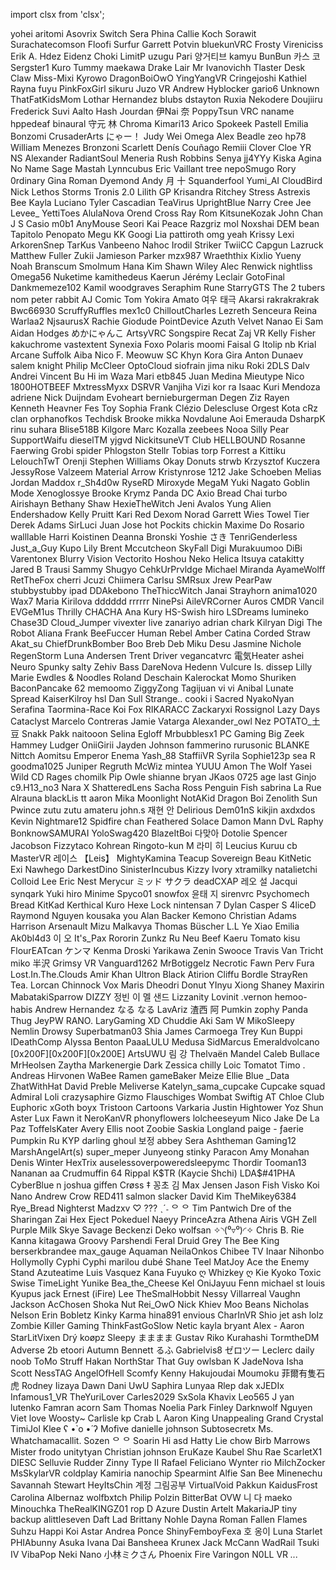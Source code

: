﻿import clsx from 'clsx';


<!-- Reminder that not only HTML chars have to be escaped, MDX chars also need to be (such as a space followed by an underscore). -->
<Patronelt k="0" ias="1" sp="0" >yohei aritomi</Patronelt> <Patronelt k="0" ias="1" sp="0" >Asovrix</Patronelt> <Patronelt k="0" ias="1" sp="0" >Switch</Patronelt> <Patronelt k="0" ias="1" sp="0" >Sera Phina</Patronelt> <Patronelt k="0" ias="1" sp="0" >Callie Koch</Patronelt> 
<Patronelt k="0" ias="1" sp="0" >Sorawit Surachatecomson</Patronelt> <Patronelt k="0" ias="1" sp="0" >Floofi</Patronelt> <Patronelt k="0" ias="1" sp="0" >Surfur</Patronelt> <Patronelt k="0" ias="1" sp="0" >Garrett Potvin</Patronelt> <Patronelt k="0" ias="1" sp="0" >bluekunVRC</Patronelt> 
<Patronelt k="0" ias="1" sp="0" >Frosty</Patronelt> <Patronelt k="0" ias="1" sp="0" >Vireniciss</Patronelt> <Patronelt k="0" ias="1" sp="0" >Erik A&#0046; Hdez</Patronelt> <Patronelt k="0" ias="1" sp="0" >Eidenz</Patronelt> <Patronelt k="0" ias="1" sp="0" >Choki</Patronelt> 
<Patronelt k="0" ias="1" sp="0" >LimitP</Patronelt> <Patronelt k="0" ias="1" sp="0" >uzugu</Patronelt> <Patronelt k="0" ias="1" sp="0" >Pari</Patronelt> <Patronelt k="0" ias="1" sp="0" >양거티브</Patronelt> <Patronelt k="0" ias="1" sp="0" >kamyu</Patronelt> 
<Patronelt k="0" ias="1" sp="0" >BunBun</Patronelt> <Patronelt k="0" ias="1" sp="0" >카스 코</Patronelt> <Patronelt k="0" ias="0" sp="0" >Sergster1</Patronelt> <Patronelt k="0" ias="1" sp="0" >Kuro</Patronelt> <Patronelt k="0" ias="1" sp="0" >Tummy</Patronelt> 
<Patronelt k="0" ias="1" sp="0" >maekawa</Patronelt> <Patronelt k="0" ias="1" sp="0" >Drake Lair</Patronelt> <Patronelt k="0" ias="1" sp="0" >Mr Ivanovichh</Patronelt> <Patronelt k="0" ias="1" sp="0" >Tlaster</Patronelt> <Patronelt k="0" ias="1" sp="0" >Desk Claw</Patronelt> 
<Patronelt k="0" ias="1" sp="0" >Miss&#0045;Mixi</Patronelt> <Patronelt k="0" ias="0" sp="0" >Kyrowo</Patronelt> <Patronelt k="0" ias="1" sp="0" >DragonBoiOwO</Patronelt> <Patronelt k="0" ias="1" sp="0" >YingYangVR</Patronelt> <Patronelt k="0" ias="1" sp="0" >Cringejoshi</Patronelt> 
<Patronelt k="0" ias="1" sp="0" >Kathiel Rayna</Patronelt> <Patronelt k="0" ias="1" sp="0" >fuyu</Patronelt> <Patronelt k="0" ias="1" sp="0" >PinkFoxGirl</Patronelt> <Patronelt k="0" ias="1" sp="0" >sikuru</Patronelt> <Patronelt k="0" ias="1" sp="0" >Juzo VR</Patronelt> 
<Patronelt k="0" ias="0" sp="0" >Andrew</Patronelt> <Patronelt k="0" ias="1" sp="0" >Hyblocker</Patronelt> <Patronelt k="0" ias="0" sp="0" >gario6</Patronelt> <Patronelt k="0" ias="1" sp="0" >Unknown</Patronelt> <Patronelt k="0" ias="1" sp="0" >ThatFatKidsMom</Patronelt> 
<Patronelt k="0" ias="1" sp="0" >Lothar Hernandez</Patronelt> <Patronelt k="0" ias="1" sp="0" >blubs</Patronelt> <Patronelt k="0" ias="1" sp="0" >dstayton</Patronelt> <Patronelt k="0" ias="1" sp="0" >Ruxia</Patronelt> <Patronelt k="0" ias="1" sp="0" >Nekodere</Patronelt> 
<Patronelt k="0" ias="1" sp="0" >Doujiiru</Patronelt> <Patronelt k="0" ias="1" sp="0" >Frederick</Patronelt> <Patronelt k="0" ias="1" sp="0" >Suvi Aalto</Patronelt> <Patronelt k="0" ias="1" sp="0" >Hash Jourdan</Patronelt> <Patronelt k="0" ias="1" sp="0" >伊Nai 奈</Patronelt> 
<Patronelt k="0" ias="1" sp="0" >PoppyTsun</Patronelt> <Patronelt k="0" ias="1" sp="0" >VRC naname</Patronelt> <Patronelt k="0" ias="1" sp="0" >hppedeaf</Patronelt> <Patronelt k="0" ias="1" sp="0" >binaural</Patronelt> <Patronelt k="0" ias="1" sp="0" >守元 林</Patronelt> 
<Patronelt k="0" ias="1" sp="0" >Chroma</Patronelt> <Patronelt k="0" ias="1" sp="0" >Kimari13</Patronelt> <Patronelt k="0" ias="0" sp="0" >Arico</Patronelt> <Patronelt k="0" ias="1" sp="0" >Spokeek</Patronelt> <Patronelt k="0" ias="1" sp="0" >Pastell Emilia</Patronelt> 
<Patronelt k="0" ias="1" sp="0" >Bonzomi</Patronelt> <Patronelt k="0" ias="1" sp="0" >CrusaderArts</Patronelt> <Patronelt k="0" ias="1" sp="0" >にゃー！</Patronelt> <Patronelt k="0" ias="0" sp="0" >Judy Wei</Patronelt> <Patronelt k="0" ias="1" sp="0" >Omega</Patronelt> 
<Patronelt k="0" ias="1" sp="0" >Alex Beadle</Patronelt> <Patronelt k="0" ias="1" sp="0" >zeo</Patronelt> <Patronelt k="0" ias="1" sp="0" >hp78</Patronelt> <Patronelt k="0" ias="0" sp="0" >William Menezes Bronzoni</Patronelt> <Patronelt k="0" ias="1" sp="0" >Scarlett</Patronelt> 
<Patronelt k="0" ias="1" sp="0" >Denís Couñago</Patronelt> <Patronelt k="0" ias="1" sp="0" >Remiii</Patronelt> <Patronelt k="0" ias="1" sp="0" >Clover Cloe</Patronelt> <Patronelt k="0" ias="1" sp="0" >YR NS</Patronelt> <Patronelt k="0" ias="1" sp="0" >Alexander</Patronelt> 
<Patronelt k="0" ias="1" sp="0" >RadiantSoul</Patronelt> <Patronelt k="0" ias="1" sp="0" >Meneria</Patronelt> <Patronelt k="0" ias="1" sp="0" >Rush Robbins</Patronelt> <Patronelt k="0" ias="1" sp="0" >Senya</Patronelt> <Patronelt k="0" ias="1" sp="0" >jj4YYy</Patronelt> 
<Patronelt k="0" ias="1" sp="0" >Kiska Agina</Patronelt> <Patronelt k="0" ias="1" sp="0" >No Name</Patronelt> <Patronelt k="0" ias="1" sp="0" >Sage Mastah</Patronelt> <Patronelt k="0" ias="1" sp="0" >Lynncubus</Patronelt> <Patronelt k="0" ias="1" sp="0" >Eric Vaillant</Patronelt> 
<Patronelt k="0" ias="0" sp="0" >tree</Patronelt> <Patronelt k="0" ias="1" sp="0" >nepoSmugo</Patronelt> <Patronelt k="0" ias="1" sp="0" >Rory</Patronelt> <Patronelt k="0" ias="1" sp="0" >0rdinary</Patronelt> <Patronelt k="0" ias="1" sp="0" >Gina Roman</Patronelt> 
<Patronelt k="0" ias="0" sp="0" >Dyemond</Patronelt> <Patronelt k="0" ias="1" sp="0" >Andy</Patronelt> <Patronelt k="0" ias="0" sp="0" >月 十</Patronelt> <Patronelt k="0" ias="1" sp="0" >Squanderfool</Patronelt> <Patronelt k="0" ias="1" sp="0" >Yumi&#0095;AI</Patronelt> 
<Patronelt k="0" ias="1" sp="0" >CloudBird</Patronelt> <Patronelt k="0" ias="1" sp="0" >Nick</Patronelt> <Patronelt k="0" ias="0" sp="0" >Lethos Storms</Patronelt> <Patronelt k="0" ias="0" sp="0" >Tronis 2&#0046;0</Patronelt> <Patronelt k="0" ias="0" sp="0" >Lilith GP</Patronelt> 
<Patronelt k="0" ias="1" sp="0" >Krisandra Ritchey</Patronelt> <Patronelt k="0" ias="0" sp="0" >Stress</Patronelt> <Patronelt k="0" ias="0" sp="0" >Astrexis</Patronelt> <Patronelt k="0" ias="1" sp="0" >Bee</Patronelt> <Patronelt k="0" ias="1" sp="0" >Kayla</Patronelt> 
<Patronelt k="0" ias="1" sp="0" >Luciano Tyler</Patronelt> <Patronelt k="0" ias="1" sp="0" >Cascadian</Patronelt> <Patronelt k="0" ias="0" sp="0" >TeaVirus</Patronelt> <Patronelt k="0" ias="0" sp="0" >UprightBlue</Patronelt> <Patronelt k="0" ias="1" sp="0" >Narry</Patronelt> 
<Patronelt k="0" ias="0" sp="0" >Cree Jee</Patronelt> <Patronelt k="0" ias="1" sp="0" >Levee&#0095;</Patronelt> <Patronelt k="0" ias="1" sp="0" >YettiToes</Patronelt> <Patronelt k="0" ias="1" sp="0" >AlulaNova</Patronelt> <Patronelt k="0" ias="1" sp="0" >Orend Cross</Patronelt> 
<Patronelt k="0" ias="1" sp="0" >Ray Rom</Patronelt> <Patronelt k="0" ias="1" sp="0" >KitsuneKozak</Patronelt> <Patronelt k="0" ias="1" sp="0" >John Chan</Patronelt> <Patronelt k="0" ias="1" sp="0" >J S</Patronelt> <Patronelt k="0" ias="1" sp="0" >Casio</Patronelt> 
<Patronelt k="0" ias="0" sp="0" >m0b1</Patronelt> <Patronelt k="0" ias="1" sp="0" >AnyMouse</Patronelt> <Patronelt k="0" ias="0" sp="0" >Seori</Patronelt> <Patronelt k="0" ias="1" sp="0" >Kai Peace</Patronelt> <Patronelt k="0" ias="1" sp="0" >Razgriz</Patronelt> 
<Patronelt k="0" ias="1" sp="0" >mol</Patronelt> <Patronelt k="0" ias="1" sp="0" >Noxshai</Patronelt> <Patronelt k="0" ias="1" sp="0" >DEM bean</Patronelt> <Patronelt k="0" ias="1" sp="0" >Tapitolo Penopato</Patronelt> <Patronelt k="0" ias="1" sp="0" >Megu</Patronelt> 
<Patronelt k="0" ias="1" sp="0" >KK</Patronelt> <Patronelt k="0" ias="1" sp="0" >Googi</Patronelt> <Patronelt k="0" ias="1" sp="0" >Lia</Patronelt> <Patronelt k="0" ias="1" sp="0" >pattiroth</Patronelt> <Patronelt k="0" ias="1" sp="0" >omg yeah</Patronelt> 
<Patronelt k="0" ias="1" sp="0" >Krissy</Patronelt> <Patronelt k="0" ias="0" sp="0" >Lexi</Patronelt> <Patronelt k="0" ias="1" sp="0" >ArkorenSnep</Patronelt> <Patronelt k="0" ias="1" sp="0" >TarKus</Patronelt> <Patronelt k="0" ias="1" sp="0" >Vanbeeno</Patronelt> 
<Patronelt k="0" ias="1" sp="0" >Nahoc</Patronelt> <Patronelt k="0" ias="1" sp="0" >Irodil Striker</Patronelt> <Patronelt k="0" ias="1" sp="0" >TwiiCC</Patronelt> <Patronelt k="0" ias="1" sp="0" >Capgun</Patronelt> <Patronelt k="0" ias="1" sp="0" >Lazruck</Patronelt> 
<Patronelt k="0" ias="1" sp="0" >Matthew Fuller</Patronelt> <Patronelt k="0" ias="1" sp="0" >Zukii</Patronelt> <Patronelt k="0" ias="1" sp="0" >Jamieson Parker</Patronelt> <Patronelt k="0" ias="1" sp="0" >mzx987</Patronelt> <Patronelt k="0" ias="1" sp="0" >Wraeththix</Patronelt> 
<Patronelt k="0" ias="1" sp="0" >Kixlio Yueny</Patronelt> <Patronelt k="0" ias="0" sp="0" >Noah Branscum</Patronelt> <Patronelt k="0" ias="1" sp="0" >Smolmum</Patronelt> <Patronelt k="0" ias="1" sp="0" >Hana Kim</Patronelt> <Patronelt k="0" ias="1" sp="0" >Shawn Wiley</Patronelt> 
<Patronelt k="0" ias="1" sp="0" >Alec Renwick</Patronelt> <Patronelt k="0" ias="1" sp="0" >nightliss</Patronelt> <Patronelt k="0" ias="1" sp="0" >Omega56</Patronelt> <Patronelt k="0" ias="0" sp="0" >Nuketime</Patronelt> <Patronelt k="0" ias="1" sp="0" >kamithedeus</Patronelt> 
<Patronelt k="0" ias="1" sp="0" >Kaerun</Patronelt> <Patronelt k="0" ias="1" sp="0" >Jérémy Leclair</Patronelt> <Patronelt k="0" ias="1" sp="0" >GotoFinal</Patronelt> <Patronelt k="0" ias="1" sp="0" >Dankmemeze102 Kamil</Patronelt> <Patronelt k="0" ias="0" sp="0" >woodgraves</Patronelt> 
<Patronelt k="0" ias="1" sp="0" >Seraphim Rune</Patronelt> <Patronelt k="0" ias="1" sp="0" >StarryGTS</Patronelt> <Patronelt k="0" ias="1" sp="0" >The 2 tubers</Patronelt> <Patronelt k="0" ias="0" sp="0" >nom</Patronelt> <Patronelt k="0" ias="1" sp="0" >peter rabbit</Patronelt> 
<Patronelt k="0" ias="1" sp="0" >AJ</Patronelt> <Patronelt k="0" ias="1" sp="0" >Comic Tom</Patronelt> <Patronelt k="0" ias="0" sp="0" >Yokira Amato</Patronelt> <Patronelt k="0" ias="1" sp="0" >여우 태극</Patronelt> <Patronelt k="0" ias="1" sp="0" >Akarsi</Patronelt> 
<Patronelt k="0" ias="1" sp="0" >rakrakrakrak</Patronelt> <Patronelt k="0" ias="1" sp="0" >Bwc66930</Patronelt> <Patronelt k="0" ias="1" sp="0" >ScruffyRuffles</Patronelt> <Patronelt k="0" ias="1" sp="0" >mex1c0</Patronelt> <Patronelt k="0" ias="0" sp="0" >ChilloutCharles</Patronelt> 
<Patronelt k="0" ias="0" sp="0" >Lezreth Senceura</Patronelt> <Patronelt k="0" ias="0" sp="0" >Reina</Patronelt> <Patronelt k="0" ias="1" sp="0" >Warlaa2</Patronelt> <Patronelt k="0" ias="0" sp="0" >NjsaurusX</Patronelt> <Patronelt k="0" ias="1" sp="0" >Rachie</Patronelt> 
<Patronelt k="0" ias="0" sp="0" >Giodude</Patronelt> <Patronelt k="0" ias="1" sp="0" >PointDevice</Patronelt> <Patronelt k="0" ias="1" sp="0" >Azuth</Patronelt> <Patronelt k="0" ias="1" sp="0" >Velvet</Patronelt> <Patronelt k="0" ias="0" sp="0" >Nanao Ei</Patronelt> 
<Patronelt k="0" ias="1" sp="0" >Sam</Patronelt> <Patronelt k="0" ias="0" sp="0" >Aidan Hodges</Patronelt> <Patronelt k="0" ias="0" sp="0" >めかにゃんこ</Patronelt> <Patronelt k="0" ias="1" sp="0" >ArtsyVRC</Patronelt> <Patronelt k="0" ias="1" sp="0" >Songspire</Patronelt> 
<Patronelt k="0" ias="0" sp="0" >Recat</Patronelt> <Patronelt k="0" ias="1" sp="0" >Zaj VR</Patronelt> <Patronelt k="0" ias="1" sp="0" >Kelly Fisher</Patronelt> <Patronelt k="0" ias="1" sp="0" >kakuchrome</Patronelt> <Patronelt k="0" ias="1" sp="0" >vastextent</Patronelt> 
<Patronelt k="0" ias="1" sp="0" >Synexia Foxo</Patronelt> <Patronelt k="0" ias="1" sp="0" >Polaris</Patronelt> <Patronelt k="0" ias="1" sp="0" >moomi</Patronelt> <Patronelt k="0" ias="1" sp="0" >Faisal G</Patronelt> <Patronelt k="0" ias="1" sp="0" >Itolip</Patronelt> 
<Patronelt k="0" ias="1" sp="0" >nb</Patronelt> <Patronelt k="0" ias="1" sp="0" >Krial</Patronelt> <Patronelt k="0" ias="0" sp="0" >Arcane</Patronelt> <Patronelt k="0" ias="1" sp="0" >Suffolk</Patronelt> <Patronelt k="0" ias="1" sp="0" >Aiba</Patronelt> 
<Patronelt k="0" ias="0" sp="0" >Nico F&#0046;</Patronelt> <Patronelt k="0" ias="1" sp="0" >Meowuw SC</Patronelt> <Patronelt k="0" ias="1" sp="0" >Khyn</Patronelt> <Patronelt k="0" ias="1" sp="0" >Kora Gira</Patronelt> <Patronelt k="0" ias="1" sp="0" >Anton Dunaev</Patronelt> 
<Patronelt k="0" ias="1" sp="0" >salem knight</Patronelt> <Patronelt k="0" ias="1" sp="0" >Philip McCleer</Patronelt> <Patronelt k="0" ias="1" sp="0" >OptoCloud</Patronelt> <Patronelt k="0" ias="0" sp="0" >siofrain</Patronelt> <Patronelt k="0" ias="1" sp="0" >jima niku</Patronelt> 
<Patronelt k="0" ias="1" sp="0" >Roki</Patronelt> <Patronelt k="0" ias="1" sp="0" >2DLS</Patronelt> <Patronelt k="0" ias="0" sp="0" >Dalv Andrei</Patronelt> <Patronelt k="0" ias="1" sp="0" >Vincent Bu</Patronelt> <Patronelt k="0" ias="1" sp="0" >Hi im Waza</Patronelt> 
<Patronelt k="0" ias="1" sp="0" >Mari</Patronelt> <Patronelt k="0" ias="1" sp="0" >etb845</Patronelt> <Patronelt k="0" ias="1" sp="0" >Juan Medina</Patronelt> <Patronelt k="0" ias="0" sp="0" >Mieutype Nico</Patronelt> <Patronelt k="0" ias="0" sp="0" >1800HOTBEEF</Patronelt> 
<Patronelt k="0" ias="0" sp="0" >MxtressMyxx</Patronelt> <Patronelt k="0" ias="1" sp="0" >DSRVR</Patronelt> <Patronelt k="0" ias="1" sp="0" >Vanjiha</Patronelt> <Patronelt k="0" ias="1" sp="0" >Vizi</Patronelt> <Patronelt k="0" ias="1" sp="0" >kor ra</Patronelt> 
<Patronelt k="0" ias="0" sp="0" >Isaac Kuri Mendoza</Patronelt> <Patronelt k="0" ias="1" sp="0" >adriene</Patronelt> <Patronelt k="0" ias="0" sp="0" >Nick Duijndam</Patronelt> <Patronelt k="0" ias="1" sp="0" >Evoheart</Patronelt> <Patronelt k="0" ias="1" sp="0" >bernieburgerman</Patronelt> 
<Patronelt k="0" ias="1" sp="0" >Degen</Patronelt> <Patronelt k="0" ias="0" sp="0" >Ziz</Patronelt> <Patronelt k="0" ias="0" sp="0" >Rayen</Patronelt> <Patronelt k="0" ias="1" sp="0" >Kenneth Heavner</Patronelt> <Patronelt k="0" ias="1" sp="0" >Fes Toy</Patronelt> 
<Patronelt k="0" ias="0" sp="0" >Sophia</Patronelt> <Patronelt k="0" ias="0" sp="0" >Frank</Patronelt> <Patronelt k="0" ias="0" sp="0" >Clézio Delescluse</Patronelt> <Patronelt k="0" ias="1" sp="0" >Orgest</Patronelt> <Patronelt k="0" ias="1" sp="0" >Kota</Patronelt> 
<Patronelt k="0" ias="0" sp="0" >cRz clan</Patronelt> <Patronelt k="0" ias="0" sp="0" >orphanofkos</Patronelt> <Patronelt k="0" ias="1" sp="0" >Techdisk</Patronelt> <Patronelt k="0" ias="0" sp="0" >Brooke</Patronelt> <Patronelt k="0" ias="0" sp="0" >mikka</Patronelt> 
<Patronelt k="0" ias="1" sp="0" >Novdalune</Patronelt> <Patronelt k="0" ias="1" sp="0" >Aoi Emerauda</Patronelt> <Patronelt k="0" ias="1" sp="0" >DsharpK</Patronelt> <Patronelt k="0" ias="1" sp="0" >rinu suhara</Patronelt> <Patronelt k="0" ias="1" sp="0" >Blise518B</Patronelt> 
<Patronelt k="0" ias="0" sp="0" >Kilgore</Patronelt> <Patronelt k="0" ias="0" sp="0" >Marc Kozalla</Patronelt> <Patronelt k="0" ias="1" sp="0" >zeebees</Patronelt> <Patronelt k="0" ias="1" sp="0" >Nooa</Patronelt> <Patronelt k="0" ias="0" sp="0" >Silly Pear</Patronelt> 
<Patronelt k="0" ias="1" sp="0" >SupportWaifu</Patronelt> <Patronelt k="0" ias="1" sp="0" >dieselTM</Patronelt> <Patronelt k="0" ias="1" sp="0" >yjgvd</Patronelt> <Patronelt k="0" ias="0" sp="0" >NickitsuneVT</Patronelt> <Patronelt k="0" ias="1" sp="0" >Club HELLBOUND</Patronelt> 
<Patronelt k="0" ias="0" sp="0" >Rosanne Faerwing</Patronelt> <Patronelt k="0" ias="0" sp="0" >Grobi</Patronelt> <Patronelt k="0" ias="0" sp="0" >spider</Patronelt> <Patronelt k="0" ias="0" sp="0" >Phlogston</Patronelt> <Patronelt k="0" ias="0" sp="0" >Stellr</Patronelt> 
<Patronelt k="0" ias="1" sp="0" >Tobias torp</Patronelt> <Patronelt k="0" ias="1" sp="0" >Forrest</Patronelt> <Patronelt k="0" ias="1" sp="0" >a</Patronelt> <Patronelt k="0" ias="1" sp="0" >Kittiku</Patronelt> <Patronelt k="0" ias="1" sp="0" >LelouchTwT</Patronelt> 
<Patronelt k="0" ias="1" sp="0" >Orenji</Patronelt> <Patronelt k="0" ias="1" sp="0" >Stephen Williams</Patronelt> <Patronelt k="0" ias="0" sp="0" >Okay Donuts</Patronelt> <Patronelt k="0" ias="0" sp="0" >strwb</Patronelt> <Patronelt k="0" ias="0" sp="0" >Krzysztof Kuczera</Patronelt> 
<Patronelt k="0" ias="0" sp="0" >JessyRose</Patronelt> <Patronelt k="0" ias="0" sp="0" >Valzeem</Patronelt> <Patronelt k="0" ias="0" sp="0" >Material Arrow</Patronelt> <Patronelt k="0" ias="0" sp="0" >Kristynrose 1212</Patronelt> <Patronelt k="0" ias="0" sp="0" >Jake Schoeben</Patronelt> 
<Patronelt k="0" ias="0" sp="0" >Melias</Patronelt> <Patronelt k="0" ias="0" sp="0" >Jordan Maddox</Patronelt> <Patronelt k="0" ias="0" sp="0" >r&#0095;Sh4d0w</Patronelt> <Patronelt k="0" ias="0" sp="0" >RyseRD</Patronelt> <Patronelt k="0" ias="0" sp="0" >Miroxyde</Patronelt> 
<Patronelt k="0" ias="1" sp="0" >MegaM</Patronelt> <Patronelt k="0" ias="1" sp="0" >Yuki Nagato</Patronelt> <Patronelt k="0" ias="0" sp="0" >Goblin Mode</Patronelt> <Patronelt k="0" ias="0" sp="0" >Xenoglossye</Patronelt> <Patronelt k="0" ias="1" sp="0" >Brooke</Patronelt> 
<Patronelt k="0" ias="1" sp="0" >Krymz Panda</Patronelt> <Patronelt k="0" ias="0" sp="0" >DC</Patronelt> <Patronelt k="0" ias="0" sp="0" >Axio</Patronelt> <Patronelt k="0" ias="1" sp="0" >Bread Chai</Patronelt> <Patronelt k="0" ias="1" sp="0" >turbo</Patronelt> 
<Patronelt k="0" ias="1" sp="0" >Airishayn</Patronelt> <Patronelt k="0" ias="1" sp="0" >Bethany Shaw</Patronelt> <Patronelt k="0" ias="0" sp="0" >HexieTheWitch</Patronelt> <Patronelt k="0" ias="0" sp="0" >Jeni Avalos</Patronelt> <Patronelt k="0" ias="1" sp="0" >Yung Alien</Patronelt> 
<Patronelt k="0" ias="1" sp="0" >Endershadow</Patronelt> <Patronelt k="0" ias="1" sp="0" >Kelly Pruitt</Patronelt> <Patronelt k="0" ias="1" sp="0" >Kari Red</Patronelt> <Patronelt k="0" ias="0" sp="0" >Dexom</Patronelt> <Patronelt k="0" ias="0" sp="0" >Norad</Patronelt> 
<Patronelt k="0" ias="1" sp="0" >Garrett Wies</Patronelt> <Patronelt k="0" ias="0" sp="0" >Towel Tier</Patronelt> <Patronelt k="0" ias="1" sp="0" >Derek Adams</Patronelt> <Patronelt k="0" ias="0" sp="0" >SirLuci</Patronelt> <Patronelt k="0" ias="0" sp="0" >Juan Jose</Patronelt> 
<Patronelt k="0" ias="1" sp="0" >hot Pockits chickin</Patronelt> <Patronelt k="0" ias="0" sp="0" >Maxime Do Rosario</Patronelt> <Patronelt k="0" ias="0" sp="0" >walllable</Patronelt> <Patronelt k="0" ias="1" sp="0" >Harri Koistinen</Patronelt> <Patronelt k="0" ias="0" sp="0" >Deanna Bronski</Patronelt> 
<Patronelt k="0" ias="1" sp="0" >Yoshie</Patronelt> <Patronelt k="0" ias="1" sp="0" >さき</Patronelt> <Patronelt k="0" ias="1" sp="0" >TenriGenderless</Patronelt> <Patronelt k="0" ias="1" sp="0" >Just&#0095;a&#0095;Guy</Patronelt> <Patronelt k="0" ias="1" sp="0" >Kupo</Patronelt> 
<Patronelt k="0" ias="1" sp="0" >Lily</Patronelt> <Patronelt k="0" ias="0" sp="0" >Brent Mccutcheon</Patronelt> <Patronelt k="0" ias="1" sp="0" >SkyFall</Patronelt> <Patronelt k="0" ias="1" sp="0" >Digi</Patronelt> <Patronelt k="0" ias="1" sp="0" >Murakuumoo</Patronelt> 
<Patronelt k="0" ias="0" sp="0" >DiBi</Patronelt> <Patronelt k="0" ias="0" sp="0" >Varentonex</Patronelt> <Patronelt k="0" ias="0" sp="0" >Blurry Vision</Patronelt> <Patronelt k="0" ias="1" sp="0" >Vectorito</Patronelt> <Patronelt k="0" ias="0" sp="0" >Hoshou Neko</Patronelt> 
<Patronelt k="0" ias="1" sp="0" >Helica Itsuya</Patronelt> <Patronelt k="0" ias="1" sp="0" >catakitty</Patronelt> <Patronelt k="0" ias="1" sp="0" >Jared B Trausi</Patronelt> <Patronelt k="0" ias="1" sp="0" >Sammy</Patronelt> <Patronelt k="0" ias="0" sp="0" >Shugyo</Patronelt> 
<Patronelt k="0" ias="1" sp="0" >CehkUrPrvldge</Patronelt> <Patronelt k="0" ias="1" sp="0" >Michael Miranda</Patronelt> <Patronelt k="0" ias="1" sp="0" >AyameWolff</Patronelt> <Patronelt k="0" ias="1" sp="0" >RetTheFox</Patronelt> <Patronelt k="0" ias="0" sp="0" >cherri</Patronelt> 
<Patronelt k="0" ias="1" sp="0" >Jcuzi</Patronelt> <Patronelt k="0" ias="1" sp="0" >Chiimera</Patronelt> <Patronelt k="0" ias="0" sp="0" >Carlsu</Patronelt> <Patronelt k="0" ias="0" sp="0" >SMRsux Jrew</Patronelt> <Patronelt k="0" ias="1" sp="0" >PearPaw</Patronelt> 
<Patronelt k="0" ias="1" sp="0" >stubbystubby</Patronelt> <Patronelt k="0" ias="1" sp="0" >ipad</Patronelt> <Patronelt k="0" ias="1" sp="0" >DDAkebono</Patronelt> <Patronelt k="0" ias="1" sp="0" >TheThiccWitch</Patronelt> <Patronelt k="0" ias="0" sp="0" >Janai Strayhorn</Patronelt> 
<Patronelt k="0" ias="0" sp="0" >anima1020</Patronelt> <Patronelt k="0" ias="1" sp="0" >Wax7</Patronelt> <Patronelt k="0" ias="0" sp="0" >Maria Kirilova</Patronelt> <Patronelt k="0" ias="1" sp="0" >dddddd rrrrrr</Patronelt> <Patronelt k="0" ias="1" sp="0" >NinePsi</Patronelt> 
<Patronelt k="0" ias="1" sp="0" >AileVRCorner</Patronelt> <Patronelt k="0" ias="0" sp="0" >Auros</Patronelt> <Patronelt k="0" ias="1" sp="0" >CMDR Vancil</Patronelt> <Patronelt k="0" ias="0" sp="0" >EVGeM1us</Patronelt> <Patronelt k="0" ias="0" sp="0" >Thrilly</Patronelt> 
<Patronelt k="0" ias="0" sp="0" >CHACHA</Patronelt> <Patronelt k="0" ias="1" sp="0" >Ana Kury</Patronelt> <Patronelt k="0" ias="0" sp="0" >HS&#0045;Swish</Patronelt> <Patronelt k="0" ias="0" sp="0" >hiro</Patronelt> <Patronelt k="0" ias="1" sp="0" >LSDreams</Patronelt> 
<Patronelt k="0" ias="1" sp="0" >lumineko</Patronelt> <Patronelt k="0" ias="1" sp="0" >Chase3D</Patronelt> <Patronelt k="0" ias="0" sp="0" >Cloud&#0095;Jumper</Patronelt> <Patronelt k="0" ias="0" sp="0" >vivexter live</Patronelt> <Patronelt k="0" ias="1" sp="0" >zanariyo</Patronelt> 
<Patronelt k="0" ias="1" sp="0" >adrian chark</Patronelt> <Patronelt k="0" ias="1" sp="0" >Kilryan</Patronelt> <Patronelt k="0" ias="0" sp="0" >Digi The Robot</Patronelt> <Patronelt k="0" ias="1" sp="0" >Aliana</Patronelt> <Patronelt k="0" ias="1" sp="0" >Frank</Patronelt> 
<Patronelt k="0" ias="1" sp="0" >BeeFuccer</Patronelt> <Patronelt k="0" ias="1" sp="0" >Human Rebel</Patronelt> <Patronelt k="0" ias="1" sp="0" >Amber</Patronelt> <Patronelt k="0" ias="1" sp="0" >Catina</Patronelt> <Patronelt k="0" ias="1" sp="0" >Corded Straw</Patronelt> 
<Patronelt k="0" ias="0" sp="0" >Akat&#0095;su</Patronelt> <Patronelt k="0" ias="1" sp="0" >ChiefDrunkBomber</Patronelt> <Patronelt k="0" ias="0" sp="0" >Boo</Patronelt> <Patronelt k="0" ias="0" sp="0" >Breb Deb</Patronelt> <Patronelt k="0" ias="1" sp="0" >Miku Desu</Patronelt> 
<Patronelt k="0" ias="1" sp="0" >Jasmine Nichole</Patronelt> <Patronelt k="0" ias="1" sp="0" >RegenStorm</Patronelt> <Patronelt k="0" ias="0" sp="0" >Luna Andersen</Patronelt> <Patronelt k="0" ias="1" sp="0" >Trent Driver</Patronelt> <Patronelt k="0" ias="1" sp="0" >vegancatvrc</Patronelt> 
<Patronelt k="0" ias="0" sp="0" >電気Heater</Patronelt> <Patronelt k="0" ias="0" sp="0" >ashei</Patronelt> <Patronelt k="0" ias="1" sp="0" >Neuro</Patronelt> <Patronelt k="0" ias="1" sp="0" >Spunky</Patronelt> <Patronelt k="0" ias="0" sp="0" >salty</Patronelt> 
<Patronelt k="0" ias="1" sp="0" >Zehiv</Patronelt> <Patronelt k="0" ias="1" sp="0" >Bass</Patronelt> <Patronelt k="0" ias="1" sp="0" >DareNova</Patronelt> <Patronelt k="0" ias="1" sp="0" >Hedenn</Patronelt> <Patronelt k="0" ias="0" sp="0" >Vulcure</Patronelt> 
<Patronelt k="0" ias="0" sp="0" >Is&#0046;</Patronelt> <Patronelt k="0" ias="1" sp="0" >dissep</Patronelt> <Patronelt k="0" ias="1" sp="0" >Lilly Marie</Patronelt> <Patronelt k="0" ias="1" sp="0" >Ewdles &#0038; Noodles</Patronelt> <Patronelt k="0" ias="1" sp="0" >Roland Deschain</Patronelt> 
<Patronelt k="0" ias="1" sp="0" >Kalerockat</Patronelt> <Patronelt k="0" ias="1" sp="0" >Momo Shuriken</Patronelt> <Patronelt k="0" ias="1" sp="0" >BaconPancake 62</Patronelt> <Patronelt k="0" ias="0" sp="0" >memoomo</Patronelt> <Patronelt k="0" ias="1" sp="0" >ZiggyZong</Patronelt> 
<Patronelt k="0" ias="1" sp="0" >Tagijuan</Patronelt> <Patronelt k="0" ias="0" sp="0" >vi vi</Patronelt> <Patronelt k="0" ias="0" sp="0" >Anibal</Patronelt> <Patronelt k="0" ias="1" sp="0" >Lunate Spread</Patronelt> <Patronelt k="0" ias="1" sp="0" >KaiserKilroy</Patronelt> 
<Patronelt k="0" ias="0" sp="0" >hsl</Patronelt> <Patronelt k="0" ias="1" sp="0" >Dan Sull</Patronelt> <Patronelt k="0" ias="0" sp="0" >Strange&#0046;&#0046;</Patronelt> <Patronelt k="0" ias="0" sp="0" >cooki i</Patronelt> <Patronelt k="0" ias="0" sp="0" >Sacred</Patronelt> 
<Patronelt k="0" ias="0" sp="0" >NyakoNyan</Patronelt> <Patronelt k="0" ias="1" sp="0" >Serafina Taormina&#0045;Race</Patronelt> <Patronelt k="0" ias="0" sp="0" >Koi Fox</Patronelt> <Patronelt k="0" ias="0" sp="0" >RIKARACC</Patronelt> <Patronelt k="0" ias="0" sp="0" >Zackaryxi Rossignol</Patronelt> 
<Patronelt k="0" ias="1" sp="0" >Lazy Days</Patronelt> <Patronelt k="0" ias="1" sp="0" >Cataclyst</Patronelt> <Patronelt k="0" ias="1" sp="0" >Marcelo Contreras</Patronelt> <Patronelt k="0" ias="0" sp="0" >Jamie Vatarga</Patronelt> <Patronelt k="0" ias="1" sp="0" >Alexander&#0095;owl</Patronelt> 
<Patronelt k="0" ias="1" sp="0" >Nez</Patronelt> <Patronelt k="0" ias="0" sp="0" >POTATO&#0095;土豆</Patronelt> <Patronelt k="0" ias="0" sp="0" >Snakk Pakk</Patronelt> <Patronelt k="0" ias="1" sp="0" >naitooon</Patronelt> <Patronelt k="0" ias="1" sp="0" >Selina Egloff</Patronelt> 
<Patronelt k="0" ias="1" sp="0" >Mrbubblesx1 PC Gaming</Patronelt> <Patronelt k="0" ias="0" sp="0" >Big Zeek</Patronelt> <Patronelt k="0" ias="0" sp="0" >Hammey</Patronelt> <Patronelt k="0" ias="1" sp="0" >Ludger</Patronelt> <Patronelt k="0" ias="1" sp="0" >OniiGirii</Patronelt> 
<Patronelt k="0" ias="0" sp="0" >Jayden Johnson</Patronelt> <Patronelt k="0" ias="1" sp="0" >fammerino</Patronelt> <Patronelt k="0" ias="1" sp="0" >rurusonic</Patronelt> <Patronelt k="0" ias="0" sp="0" >BLANKE</Patronelt> <Patronelt k="0" ias="1" sp="0" >Nittch</Patronelt> 
<Patronelt k="0" ias="1" sp="0" >Aomitsu</Patronelt> <Patronelt k="0" ias="0" sp="0" >Emperor Enema</Patronelt> <Patronelt k="0" ias="1" sp="0" >Yash&#0095;88</Patronelt> <Patronelt k="0" ias="0" sp="0" >StaffiiVR</Patronelt> <Patronelt k="0" ias="1" sp="0" >Syrila</Patronelt> 
<Patronelt k="0" ias="1" sp="0" >Sophie123p</Patronelt> <Patronelt k="0" ias="0" sp="0" >sea R</Patronelt> <Patronelt k="0" ias="0" sp="0" >goodma1025</Patronelt> <Patronelt k="0" ias="1" sp="0" >Juniper Regruth</Patronelt> <Patronelt k="0" ias="1" sp="0" >McWiz</Patronelt> 
<Patronelt k="0" ias="0" sp="0" >mintea</Patronelt> <Patronelt k="0" ias="0" sp="0" >YUUU</Patronelt> <Patronelt k="0" ias="1" sp="0" >Amon The Wolf</Patronelt> <Patronelt k="0" ias="1" sp="0" >Yasei Wild</Patronelt> <Patronelt k="0" ias="1" sp="0" >CD Rages</Patronelt> 
<Patronelt k="0" ias="1" sp="0" >chomilk</Patronelt> <Patronelt k="0" ias="0" sp="0" >Pip Owle</Patronelt> <Patronelt k="0" ias="0" sp="0" >shianne bryan</Patronelt> <Patronelt k="0" ias="1" sp="0" >JKaos 0725</Patronelt> <Patronelt k="0" ias="0" sp="0" >age last</Patronelt> 
<Patronelt k="0" ias="1" sp="0" >Ginjo</Patronelt> <Patronelt k="0" ias="1" sp="0" >c9&#0046;H13&#0095;no3</Patronelt> <Patronelt k="0" ias="1" sp="0" >Nara X</Patronelt> <Patronelt k="0" ias="0" sp="0" >ShatteredLens</Patronelt> <Patronelt k="0" ias="1" sp="0" >Sacha Ross</Patronelt> 
<Patronelt k="0" ias="1" sp="0" >Penguin Fish</Patronelt> <Patronelt k="0" ias="1" sp="0" >sabrina La Rue</Patronelt> <Patronelt k="0" ias="1" sp="0" >Alrauna</Patronelt> <Patronelt k="0" ias="1" sp="0" >blackLis tt</Patronelt> <Patronelt k="0" ias="1" sp="0" >aaron</Patronelt> 
<Patronelt k="0" ias="1" sp="0" >Mika Moonlight</Patronelt> <Patronelt k="0" ias="0" sp="0" >NotAKid</Patronelt> <Patronelt k="0" ias="0" sp="0" >Dragon Boi</Patronelt> <Patronelt k="0" ias="0" sp="0" >Zenolith</Patronelt> <Patronelt k="0" ias="1" sp="0" >Sun Pwince</Patronelt> 
<Patronelt k="0" ias="0" sp="0" >zutu zutu</Patronelt> <Patronelt k="0" ias="0" sp="0" >amateru</Patronelt> <Patronelt k="0" ias="1" sp="0" >john&#0046;s</Patronelt> <Patronelt k="0" ias="1" sp="0" >재현 안</Patronelt> <Patronelt k="0" ias="1" sp="0" >Delirious</Patronelt> 
<Patronelt k="0" ias="0" sp="0" >Dem01nS</Patronelt> <Patronelt k="0" ias="0" sp="0" >kikjin</Patronelt> <Patronelt k="0" ias="1" sp="0" >axdxdos</Patronelt> <Patronelt k="0" ias="1" sp="0" >Kevin</Patronelt> <Patronelt k="0" ias="1" sp="0" >Nightmare12</Patronelt> 
<Patronelt k="0" ias="0" sp="0" >Spidfire chan</Patronelt> <Patronelt k="0" ias="0" sp="0" >Feathered Solace</Patronelt> <Patronelt k="0" ias="1" sp="0" >Damon Mann</Patronelt> <Patronelt k="0" ias="0" sp="0" >DvL Raphy</Patronelt> <Patronelt k="0" ias="1" sp="0" >BonknowSAMURAI</Patronelt> 
<Patronelt k="0" ias="1" sp="0" >YoloSwag420 BlazeItBoi</Patronelt> <Patronelt k="0" ias="1" sp="0" >다맞아</Patronelt> <Patronelt k="0" ias="1" sp="0" >Dotolie</Patronelt> <Patronelt k="0" ias="1" sp="0" >Spencer Jacobson</Patronelt> <Patronelt k="0" ias="0" sp="0" >Fizzytaco</Patronelt> 
<Patronelt k="0" ias="0" sp="0" >Kohrean</Patronelt> <Patronelt k="0" ias="1" sp="0" >Ringoto&#0045;kun</Patronelt> <Patronelt k="0" ias="1" sp="0" >M</Patronelt> <Patronelt k="0" ias="1" sp="0" >라미 히</Patronelt> <Patronelt k="0" ias="0" sp="0" >Leucius</Patronelt> 
<Patronelt k="0" ias="1" sp="0" >Kuruu</Patronelt> <Patronelt k="0" ias="1" sp="0" >cb</Patronelt> <Patronelt k="0" ias="0" sp="0" >MasterVR</Patronelt> <Patronelt k="0" ias="0" sp="0" >레이스 【Leis】</Patronelt> <Patronelt k="0" ias="1" sp="0" >MightyKamina</Patronelt> 
<Patronelt k="0" ias="0" sp="0" >Teacup Sovereign</Patronelt> <Patronelt k="0" ias="0" sp="0" >Beau</Patronelt> <Patronelt k="0" ias="1" sp="0" >KitNetic</Patronelt> <Patronelt k="0" ias="1" sp="0" >Exi Nawhego</Patronelt> <Patronelt k="0" ias="1" sp="0" >DarkestDino</Patronelt> 
<Patronelt k="0" ias="1" sp="0" >SinisterIncubus</Patronelt> <Patronelt k="0" ias="0" sp="0" >Kizzy</Patronelt> <Patronelt k="0" ias="1" sp="0" >Ivory</Patronelt> <Patronelt k="0" ias="1" sp="0" >xtramilky</Patronelt> <Patronelt k="0" ias="1" sp="0" >natalietchi</Patronelt> 
<Patronelt k="0" ias="0" sp="0" >Colloid</Patronelt> <Patronelt k="0" ias="1" sp="0" >Lee Eric</Patronelt> <Patronelt k="0" ias="0" sp="0" >Nest</Patronelt> <Patronelt k="0" ias="0" sp="0" >Merycur</Patronelt> <Patronelt k="0" ias="1" sp="0" >ミッド サクラ</Patronelt> 
<Patronelt k="0" ias="0" sp="0" >deadCXAP</Patronelt> <Patronelt k="0" ias="0" sp="0" >레오 설</Patronelt> <Patronelt k="0" ias="0" sp="0" >Jacqui</Patronelt> <Patronelt k="0" ias="0" sp="0" >synqark</Patronelt> <Patronelt k="0" ias="0" sp="0" >Yuki hiro</Patronelt> 
<Patronelt k="0" ias="1" sp="0" >Minime</Patronelt> <Patronelt k="0" ias="0" sp="0" >Spyco01</Patronelt> <Patronelt k="0" ias="1" sp="0" >snowfox</Patronelt> <Patronelt k="0" ias="1" sp="0" >윤태 지</Patronelt> <Patronelt k="0" ias="0" sp="0" >sirenvrc</Patronelt> 
<Patronelt k="0" ias="0" sp="0" >Psychomech</Patronelt> <Patronelt k="0" ias="1" sp="0" >Bread</Patronelt> <Patronelt k="0" ias="0" sp="0" >KitKad</Patronelt> <Patronelt k="0" ias="1" sp="0" >Kerthical</Patronelt> <Patronelt k="0" ias="0" sp="0" >Kuro Hexe</Patronelt> 
<Patronelt k="0" ias="1" sp="0" >Lock</Patronelt> <Patronelt k="0" ias="1" sp="0" >nintensan 7</Patronelt> <Patronelt k="0" ias="0" sp="0" >Dylan</Patronelt> <Patronelt k="0" ias="1" sp="0" >Casper S</Patronelt> <Patronelt k="0" ias="0" sp="0" >4liceD</Patronelt> 
<Patronelt k="0" ias="0" sp="0" >Raymond Nguyen</Patronelt> <Patronelt k="0" ias="0" sp="0" >kousaka you</Patronelt> <Patronelt k="0" ias="0" sp="0" >Alan Backer</Patronelt> <Patronelt k="0" ias="0" sp="0" >Kemono</Patronelt> <Patronelt k="0" ias="1" sp="0" >Christian Adams</Patronelt> 
<Patronelt k="0" ias="0" sp="0" >Harrison Arsenault</Patronelt> <Patronelt k="0" ias="0" sp="0" >Mizu Malkavya</Patronelt> <Patronelt k="0" ias="1" sp="0" >Thomas Büscher</Patronelt> <Patronelt k="0" ias="0" sp="0" >L&#0046;L</Patronelt> <Patronelt k="0" ias="0" sp="0" >Ye Xiao</Patronelt> 
<Patronelt k="0" ias="1" sp="0" >Emilia</Patronelt> <Patronelt k="0" ias="1" sp="0" >Ak0bl4d3</Patronelt> <Patronelt k="0" ias="1" sp="0" >이 오</Patronelt> <Patronelt k="0" ias="0" sp="0" >It&#0039;s&#0095;Pax</Patronelt> <Patronelt k="0" ias="0" sp="0" >Rororin</Patronelt> 
<Patronelt k="0" ias="0" sp="0" >Zunkz</Patronelt> <Patronelt k="0" ias="0" sp="0" >Ru Neu</Patronelt> <Patronelt k="0" ias="1" sp="0" >Beef Kaeru</Patronelt> <Patronelt k="0" ias="1" sp="0" >Tomato</Patronelt> <Patronelt k="0" ias="0" sp="0" >kisu</Patronelt> 
<Patronelt k="0" ias="0" sp="0" >FlourEATcan</Patronelt> <Patronelt k="0" ias="0" sp="0" >ケンマ Kenma</Patronelt> <Patronelt k="0" ias="0" sp="0" >Droski</Patronelt> <Patronelt k="0" ias="0" sp="0" >Yarikawa Zenin</Patronelt> <Patronelt k="0" ias="1" sp="0" >Swooce</Patronelt> 
<Patronelt k="0" ias="1" sp="0" >Travis Van Tricht</Patronelt> <Patronelt k="0" ias="0" sp="0" >miko 半沢</Patronelt> <Patronelt k="0" ias="0" sp="0" >Grimsy VR</Patronelt> <Patronelt k="0" ias="1" sp="0" >Vanguard1262</Patronelt> <Patronelt k="0" ias="0" sp="0" >MrBotiggelz</Patronelt> 
<Patronelt k="0" ias="1" sp="0" >Necrotic Fawn</Patronelt> <Patronelt k="0" ias="0" sp="0" >Perv</Patronelt> <Patronelt k="0" ias="0" sp="0" >Fura</Patronelt> <Patronelt k="0" ias="0" sp="0" >Lost&#0046;In&#0046;The&#0046;Clouds</Patronelt> <Patronelt k="0" ias="0" sp="0" >Amir Khan</Patronelt> 
<Patronelt k="0" ias="0" sp="0" >Ultron Black</Patronelt> <Patronelt k="0" ias="0" sp="0" >Atirion</Patronelt> <Patronelt k="0" ias="1" sp="0" >Cliffu Bordle</Patronelt> <Patronelt k="0" ias="1" sp="0" >StrayRen</Patronelt> <Patronelt k="0" ias="0" sp="0" >Tea&#0046;</Patronelt> 
<Patronelt k="0" ias="0" sp="0" >Lorcan Chinnock</Patronelt> <Patronelt k="0" ias="0" sp="0" >Vox Maris</Patronelt> <Patronelt k="0" ias="0" sp="0" >Dheodri</Patronelt> <Patronelt k="0" ias="1" sp="0" >Donut</Patronelt> <Patronelt k="0" ias="0" sp="0" >YInyu Xiong</Patronelt> 
<Patronelt k="0" ias="0" sp="0" >Shaney</Patronelt> <Patronelt k="0" ias="1" sp="0" >Maxirin</Patronelt> <Patronelt k="0" ias="1" sp="0" >MabatakiSparrow</Patronelt> <Patronelt k="0" ias="0" sp="0" >DIZZY</Patronelt> <Patronelt k="0" ias="0" sp="0" >정빈 이</Patronelt> 
<Patronelt k="0" ias="0" sp="0" >멜 샌드</Patronelt> <Patronelt k="0" ias="1" sp="0" >Lizzanity</Patronelt> <Patronelt k="0" ias="0" sp="0" >Lovinit &#0046;vernon</Patronelt> <Patronelt k="0" ias="0" sp="0" >hemoo&#0045;habis</Patronelt> <Patronelt k="0" ias="0" sp="0" >Andrew Hernandez</Patronelt> 
<Patronelt k="0" ias="0" sp="0" >なる なる</Patronelt> <Patronelt k="0" ias="0" sp="0" >LavAriz</Patronelt> <Patronelt k="0" ias="1" sp="0" >渣西 阿</Patronelt> <Patronelt k="0" ias="1" sp="0" >Pumkin</Patronelt> <Patronelt k="0" ias="0" sp="0" >zophy</Patronelt> 
<Patronelt k="0" ias="1" sp="0" >Panda Thug</Patronelt> <Patronelt k="0" ias="1" sp="0" >JeyPW</Patronelt> <Patronelt k="0" ias="0" sp="0" >RANO&#0046;</Patronelt> <Patronelt k="0" ias="0" sp="0" >LaryGaming XD</Patronelt> <Patronelt k="0" ias="1" sp="0" >Chuddie</Patronelt> 
<Patronelt k="0" ias="1" sp="0" >Aki</Patronelt> <Patronelt k="0" ias="0" sp="0" >Sam W</Patronelt> <Patronelt k="0" ias="0" sp="0" >MikoSleepy</Patronelt> <Patronelt k="0" ias="1" sp="0" >Nemlin</Patronelt> <Patronelt k="0" ias="1" sp="0" >Drowsy</Patronelt> 
<Patronelt k="0" ias="0" sp="0" >Superbatman03</Patronelt> <Patronelt k="0" ias="0" sp="0" >Shia</Patronelt> <Patronelt k="0" ias="1" sp="0" >James Carmoega</Patronelt> <Patronelt k="0" ias="0" sp="0" >Trey Kun</Patronelt> <Patronelt k="0" ias="0" sp="0" >Buppi</Patronelt> 
<Patronelt k="0" ias="0" sp="0" >IDeathComp</Patronelt> <Patronelt k="0" ias="1" sp="0" >Alyssa Benton</Patronelt> <Patronelt k="0" ias="1" sp="0" >PaaaLULU</Patronelt> <Patronelt k="0" ias="0" sp="0" >Medusa</Patronelt> <Patronelt k="0" ias="0" sp="0" >SidMarcus</Patronelt> 
<Patronelt k="0" ias="0" sp="0" >Emeraldvolcano</Patronelt> <Patronelt k="0" ias="0" sp="0" >&#0091;0x200F&#0093;&#0091;0x200F&#0093;&#0091;0x200E&#0093;</Patronelt> <Patronelt k="0" ias="0" sp="0" >ArtsUWU</Patronelt> <Patronelt k="0" ias="0" sp="0" >림 강</Patronelt> <Patronelt k="0" ias="1" sp="0" >Thelvaën Mandel</Patronelt> 
<Patronelt k="0" ias="0" sp="0" >Caleb</Patronelt> <Patronelt k="0" ias="0" sp="0" >Bullace</Patronelt> <Patronelt k="0" ias="1" sp="0" >MrHeolsen</Patronelt> <Patronelt k="0" ias="0" sp="0" >Zaytha</Patronelt> <Patronelt k="0" ias="0" sp="0" >Markenergie</Patronelt> 
<Patronelt k="0" ias="1" sp="0" >Dark Zessica</Patronelt> <Patronelt k="0" ias="0" sp="0" >chilly</Patronelt> <Patronelt k="0" ias="0" sp="0" >Loic Tomatot</Patronelt> <Patronelt k="0" ias="0" sp="0" >Timo &#0046;</Patronelt> <Patronelt k="0" ias="1" sp="0" >Andreas Hirvonen</Patronelt> 
<Patronelt k="0" ias="0" sp="0" >WaBee</Patronelt> <Patronelt k="0" ias="1" sp="0" >Ramen</Patronelt> <Patronelt k="0" ias="0" sp="0" >gameBaker</Patronelt> <Patronelt k="0" ias="0" sp="0" >Meize</Patronelt> <Patronelt k="0" ias="0" sp="0" >Ellie</Patronelt> 
<Patronelt k="0" ias="0" sp="0" >Blue &#0095;Data</Patronelt> <Patronelt k="0" ias="0" sp="0" >ZhatWithHat</Patronelt> <Patronelt k="0" ias="1" sp="0" >David Preble</Patronelt> <Patronelt k="0" ias="0" sp="0" >Meliverse</Patronelt> <Patronelt k="0" ias="1" sp="0" >Katelyn&#0095;sama&#0095;cupcake Cupcake squad</Patronelt> 
<Patronelt k="0" ias="0" sp="0" >Admiral Loli</Patronelt> <Patronelt k="0" ias="1" sp="0" >crazysaphire</Patronelt> <Patronelt k="0" ias="0" sp="0" >Gizmo</Patronelt> <Patronelt k="0" ias="0" sp="0" >Flauschiges Wombat</Patronelt> <Patronelt k="0" ias="0" sp="0" >Swiftig AT</Patronelt> 
<Patronelt k="0" ias="0" sp="0" >Chloe</Patronelt> <Patronelt k="0" ias="0" sp="0" >Club Euphoric</Patronelt> <Patronelt k="0" ias="1" sp="0" >xGoth boyx</Patronelt> <Patronelt k="0" ias="0" sp="0" >Tristoon Cartoons</Patronelt> <Patronelt k="0" ias="0" sp="0" >Varkaria</Patronelt> 
<Patronelt k="0" ias="1" sp="0" >Justin Hightower</Patronelt> <Patronelt k="0" ias="0" sp="0" >Yoz Shun</Patronelt> <Patronelt k="0" ias="1" sp="0" >Aster Lux</Patronelt> <Patronelt k="0" ias="0" sp="0" >Fawn it</Patronelt> <Patronelt k="0" ias="0" sp="0" >NeroKanVR</Patronelt> 
<Patronelt k="0" ias="1" sp="0" >phonyflowers</Patronelt> <Patronelt k="0" ias="1" sp="0" >lolcheeseyum</Patronelt> <Patronelt k="0" ias="0" sp="0" >Nico</Patronelt> <Patronelt k="0" ias="1" sp="0" >Jake De La Paz</Patronelt> <Patronelt k="0" ias="1" sp="0" >ToffelsKater</Patronelt> 
<Patronelt k="0" ias="1" sp="0" >Avery Ellis</Patronelt> <Patronelt k="0" ias="0" sp="0" >noot</Patronelt> <Patronelt k="0" ias="0" sp="0" >Zoobie</Patronelt> <Patronelt k="0" ias="0" sp="0" >Saskia Longland</Patronelt> <Patronelt k="0" ias="1" sp="0" >paige &#0045; ƒaerie</Patronelt> 
<Patronelt k="0" ias="0" sp="0" >Pumpkin</Patronelt> <Patronelt k="0" ias="0" sp="0" >Ru</Patronelt> <Patronelt k="0" ias="0" sp="0" >KYP</Patronelt> <Patronelt k="0" ias="1" sp="0" >darling ghoul</Patronelt> <Patronelt k="0" ias="0" sp="0" >보정</Patronelt> 
<Patronelt k="0" ias="0" sp="0" >abbey</Patronelt> <Patronelt k="0" ias="0" sp="0" >Sera</Patronelt> <Patronelt k="0" ias="0" sp="0" >Ashtheman Gaming12</Patronelt> <Patronelt k="0" ias="1" sp="0" >MarshAngelArt&#0040;s&#0041;</Patronelt> <Patronelt k="0" ias="0" sp="0" >super&#0095;meper</Patronelt> 
<Patronelt k="0" ias="0" sp="0" >Junyeong</Patronelt> <Patronelt k="0" ias="0" sp="0" >stinky</Patronelt> <Patronelt k="0" ias="1" sp="0" >Paracon</Patronelt> <Patronelt k="0" ias="1" sp="0" >Amy Monahan</Patronelt> <Patronelt k="0" ias="0" sp="0" >Denis Winter</Patronelt> 
<Patronelt k="0" ias="0" sp="0" >HexTrix</Patronelt> <Patronelt k="0" ias="0" sp="0" >auselessoverpoweredsleepymc</Patronelt> <Patronelt k="0" ias="0" sp="0" >Thordir</Patronelt> <Patronelt k="0" ias="1" sp="0" >Tooman13</Patronelt> <Patronelt k="0" ias="0" sp="0" >Nananan aa</Patronelt> 
<Patronelt k="0" ias="0" sp="0" >Crudmuffin 64</Patronelt> <Patronelt k="0" ias="1" sp="0" >Rippal</Patronelt> <Patronelt k="0" ias="1" sp="0" >K&#0036;TR &#0040;Kaycie Shchi&#0041;</Patronelt> <Patronelt k="0" ias="1" sp="0" >LDA&#0036;&#0035;41PHA</Patronelt> <Patronelt k="0" ias="1" sp="0" >CyberBlue</Patronelt> 
<Patronelt k="0" ias="1" sp="0" >n</Patronelt> <Patronelt k="0" ias="1" sp="0" >joshua giffen</Patronelt> <Patronelt k="0" ias="1" sp="0" >Crøss ‡</Patronelt> <Patronelt k="0" ias="1" sp="0" >꽁초 김</Patronelt> <Patronelt k="0" ias="1" sp="0" >Max Jensen</Patronelt> 
<Patronelt k="0" ias="1" sp="0" >Jason Fish</Patronelt> <Patronelt k="0" ias="1" sp="0" >Visko</Patronelt> <Patronelt k="0" ias="1" sp="0" >Koi Nano</Patronelt> <Patronelt k="0" ias="1" sp="0" >Andrew</Patronelt> <Patronelt k="0" ias="1" sp="0" >Crow</Patronelt> 
<Patronelt k="0" ias="1" sp="0" >RED411</Patronelt> <Patronelt k="0" ias="1" sp="0" >salmon slacker</Patronelt> <Patronelt k="0" ias="1" sp="0" >David Kim</Patronelt> <Patronelt k="0" ias="1" sp="0" >TheMikey6384</Patronelt> <Patronelt k="0" ias="1" sp="0" >Rye&#0095;Bread</Patronelt> 
<Patronelt k="0" ias="1" sp="0" >Nighterst</Patronelt> <Patronelt k="0" ias="1" sp="0" >Madzxv</Patronelt> <Patronelt k="0" ias="1" sp="0" >♡ &#0063;&#0063;&#0063; ˎˊ˗</Patronelt> <Patronelt k="0" ias="1" sp="0" >ᄋ ᄋ</Patronelt> <Patronelt k="0" ias="1" sp="0" >Tim Pantwich</Patronelt> 
<Patronelt k="0" ias="1" sp="0" >Dre of the Sharingan</Patronelt> <Patronelt k="0" ias="1" sp="0" >Zai Hex</Patronelt> <Patronelt k="0" ias="1" sp="0" >Eject</Patronelt> <Patronelt k="0" ias="1" sp="0" >Pokeduel</Patronelt> <Patronelt k="0" ias="1" sp="0" >Naeyy</Patronelt> 
<Patronelt k="0" ias="1" sp="0" >PrinceAzra</Patronelt> <Patronelt k="0" ias="1" sp="0" >Athena Airis</Patronelt> <Patronelt k="0" ias="1" sp="0" >VGH Zell</Patronelt> <Patronelt k="0" ias="1" sp="0" >Purple Milk</Patronelt> <Patronelt k="0" ias="1" sp="0" >Skye Savage</Patronelt> 
<Patronelt k="0" ias="1" sp="0" >Beckenzi</Patronelt> <Patronelt k="0" ias="1" sp="0" >Deko</Patronelt> <Patronelt k="0" ias="1" sp="0" >wolfsan</Patronelt> <Patronelt k="0" ias="1" sp="0" >✧◝&#0040;⁰▿⁰&#0041;◜✧</Patronelt> <Patronelt k="0" ias="1" sp="0" >Chris B&#0046;</Patronelt> 
<Patronelt k="0" ias="1" sp="0" >Rie</Patronelt> <Patronelt k="0" ias="1" sp="0" >Kanna kitagawa</Patronelt> <Patronelt k="0" ias="1" sp="0" >Groovy Parshendi</Patronelt> <Patronelt k="0" ias="1" sp="0" >Feral Druid</Patronelt> <Patronelt k="0" ias="1" sp="0" >Grey</Patronelt> 
<Patronelt k="0" ias="1" sp="0" >The Bee King</Patronelt> <Patronelt k="0" ias="1" sp="0" >berserkbrandee</Patronelt> <Patronelt k="0" ias="1" sp="0" >max&#0095;gauge</Patronelt> <Patronelt k="0" ias="1" sp="0" >Aquaman</Patronelt> <Patronelt k="0" ias="1" sp="0" >NeilaOnkos</Patronelt> 
<Patronelt k="0" ias="1" sp="0" >Chibee TV</Patronelt> <Patronelt k="0" ias="1" sp="0" >Inaar</Patronelt> <Patronelt k="0" ias="1" sp="0" >Nihonbo</Patronelt> <Patronelt k="0" ias="1" sp="0" >Hollymolly</Patronelt> <Patronelt k="0" ias="1" sp="0" >Cyphi Cyphi</Patronelt> 
<Patronelt k="0" ias="1" sp="0" >marilou dubé</Patronelt> <Patronelt k="0" ias="1" sp="0" >Shane Teel</Patronelt> <Patronelt k="0" ias="1" sp="0" >MatJoy</Patronelt> <Patronelt k="0" ias="1" sp="0" >Ace the Enemy Stand</Patronelt> <Patronelt k="0" ias="1" sp="0" >Azuteatime</Patronelt> 
<Patronelt k="0" ias="1" sp="0" >Luis Vasquez</Patronelt> <Patronelt k="0" ias="1" sp="0" >Kana Fuyuko</Patronelt> <Patronelt k="0" ias="1" sp="0" >ღ Whizkey ღ</Patronelt> <Patronelt k="0" ias="1" sp="0" >Kie Kyoko</Patronelt> <Patronelt k="0" ias="1" sp="0" >Toxic Swise</Patronelt> 
<Patronelt k="0" ias="1" sp="0" >TimeLight</Patronelt> <Patronelt k="0" ias="1" sp="0" >Yunike</Patronelt> <Patronelt k="0" ias="1" sp="0" >Bea&#0095;the&#0095;Cheese</Patronelt> <Patronelt k="0" ias="1" sp="0" >Kel</Patronelt> <Patronelt k="0" ias="1" sp="0" >OniJayuu</Patronelt> 
<Patronelt k="0" ias="1" sp="0" >Fenn</Patronelt> <Patronelt k="0" ias="1" sp="0" >michael st louis</Patronelt> <Patronelt k="0" ias="1" sp="0" >Kyupus</Patronelt> <Patronelt k="0" ias="1" sp="0" >jack</Patronelt> <Patronelt k="0" ias="1" sp="0" >Ernest &#0040;iFire&#0041; Lee</Patronelt> 
<Patronelt k="0" ias="1" sp="0" >TheSmalHobbit</Patronelt> <Patronelt k="0" ias="1" sp="0" >Nessy Villarreal</Patronelt> <Patronelt k="0" ias="1" sp="0" >Vaughn Jackson</Patronelt> <Patronelt k="0" ias="1" sp="0" >AcChosen</Patronelt> <Patronelt k="0" ias="1" sp="0" >Shoka Nut</Patronelt> 
<Patronelt k="0" ias="1" sp="0" >Rei&#0095;OwO</Patronelt> <Patronelt k="0" ias="1" sp="0" >Nick Khiev</Patronelt> <Patronelt k="0" ias="1" sp="0" >Moo Beans</Patronelt> <Patronelt k="0" ias="1" sp="0" >Nicholas Nelson</Patronelt> <Patronelt k="0" ias="1" sp="0" >Erin Bobletz</Patronelt> 
<Patronelt k="0" ias="1" sp="0" >Kinky Karma</Patronelt> <Patronelt k="0" ias="0" sp="0" >hina891</Patronelt> <Patronelt k="0" ias="0" sp="0" >envious</Patronelt> <Patronelt k="0" ias="0" sp="0" >CharInVR</Patronelt> <Patronelt k="0" ias="0" sp="0" >Shio</Patronelt> 
<Patronelt k="0" ias="0" sp="0" >jet</Patronelt> <Patronelt k="0" ias="0" sp="0" >ash lolz</Patronelt> <Patronelt k="0" ias="0" sp="0" >Zombie Killer Gaming</Patronelt> <Patronelt k="0" ias="0" sp="0" >ThinkFastGoSlow</Patronelt> <Patronelt k="0" ias="0" sp="0" >Netic</Patronelt> 
<Patronelt k="0" ias="0" sp="0" >kayla bryant</Patronelt> <Patronelt k="0" ias="0" sp="0" >Alex &#0045;</Patronelt> <Patronelt k="0" ias="0" sp="0" >Aaron</Patronelt> <Patronelt k="0" ias="0" sp="0" >StarLitVixen</Patronelt> <Patronelt k="0" ias="0" sp="0" >Drý koøpz</Patronelt> 
<Patronelt k="0" ias="0" sp="0" >Sleepy</Patronelt> <Patronelt k="0" ias="0" sp="0" >まままま</Patronelt> <Patronelt k="0" ias="0" sp="0" >Gustav</Patronelt> <Patronelt k="0" ias="0" sp="0" >Riko Kurahashi</Patronelt> <Patronelt k="0" ias="0" sp="0" >TormtheDM</Patronelt> 
<Patronelt k="0" ias="0" sp="0" >Adverse 2b</Patronelt> <Patronelt k="0" ias="0" sp="0" >etoori</Patronelt> <Patronelt k="0" ias="0" sp="0" >Autumn Bennett</Patronelt> <Patronelt k="0" ias="0" sp="0" >るふ</Patronelt> <Patronelt k="0" ias="0" sp="0" >Gabrielvis8</Patronelt> 
<Patronelt k="0" ias="0" sp="0" >ゼロツー Leclerc</Patronelt> <Patronelt k="0" ias="0" sp="0" >daily noob</Patronelt> <Patronelt k="0" ias="0" sp="0" >ToMo</Patronelt> <Patronelt k="0" ias="0" sp="0" >Struff</Patronelt> <Patronelt k="0" ias="0" sp="0" >Hakan</Patronelt> 
<Patronelt k="0" ias="0" sp="0" >NorthStar</Patronelt> <Patronelt k="0" ias="0" sp="0" >That Guy</Patronelt> <Patronelt k="0" ias="0" sp="0" >owlsban K</Patronelt> <Patronelt k="0" ias="0" sp="0" >JadeNova</Patronelt> <Patronelt k="0" ias="0" sp="0" >Isha Scott</Patronelt> 
<Patronelt k="0" ias="0" sp="0" >NessTAG</Patronelt> <Patronelt k="0" ias="0" sp="0" >AngelOfHell</Patronelt> <Patronelt k="0" ias="0" sp="0" >Scomfy</Patronelt> <Patronelt k="0" ias="0" sp="0" >Kenny</Patronelt> <Patronelt k="0" ias="0" sp="0" >Hakujoudai</Patronelt> 
<Patronelt k="0" ias="0" sp="0" >Moumoku</Patronelt> <Patronelt k="0" ias="0" sp="0" >菲爾有隻石虎</Patronelt> <Patronelt k="0" ias="0" sp="0" >Rodney</Patronelt> <Patronelt k="0" ias="0" sp="0" >Iizaya Dawn</Patronelt> <Patronelt k="0" ias="0" sp="0" >Dani UwU</Patronelt> 
<Patronelt k="0" ias="0" sp="0" >Saphira</Patronelt> <Patronelt k="0" ias="0" sp="0" >Lunyaa</Patronelt> <Patronelt k="0" ias="0" sp="0" >Rlep</Patronelt> <Patronelt k="0" ias="0" sp="0" >dak</Patronelt> <Patronelt k="0" ias="0" sp="0" >xJEDIx</Patronelt> 
<Patronelt k="0" ias="0" sp="0" >Infamous1&#0095;VR</Patronelt> <Patronelt k="0" ias="0" sp="0" >TheYuriLover</Patronelt> <Patronelt k="0" ias="0" sp="0" >Carles2029</Patronelt> <Patronelt k="0" ias="0" sp="0" >SxSola</Patronelt> <Patronelt k="0" ias="0" sp="0" >Khavix</Patronelt> 
<Patronelt k="0" ias="0" sp="0" >Leo565 J</Patronelt> <Patronelt k="0" ias="0" sp="0" >yan lutenko</Patronelt> <Patronelt k="0" ias="0" sp="0" >Famran</Patronelt> <Patronelt k="0" ias="0" sp="0" >acorn</Patronelt> <Patronelt k="0" ias="0" sp="0" >Sam Thomas</Patronelt> 
<Patronelt k="0" ias="0" sp="0" >Noelia Park</Patronelt> <Patronelt k="0" ias="0" sp="0" >Finley</Patronelt> <Patronelt k="0" ias="0" sp="0" >Darknwolf</Patronelt> <Patronelt k="0" ias="0" sp="0" >Nguyen Viet</Patronelt> <Patronelt k="0" ias="0" sp="0" >love</Patronelt> 
<Patronelt k="0" ias="0" sp="0" >Woosty&#0126;</Patronelt> <Patronelt k="0" ias="0" sp="0" >Carlisle</Patronelt> <Patronelt k="0" ias="0" sp="0" >kp</Patronelt> <Patronelt k="0" ias="0" sp="0" >Crab L</Patronelt> <Patronelt k="0" ias="0" sp="0" >Aaron King</Patronelt> 
<Patronelt k="0" ias="0" sp="0" >Unappealing</Patronelt> <Patronelt k="0" ias="0" sp="0" >Grand Crystal</Patronelt> <Patronelt k="0" ias="0" sp="0" >TimiJol</Patronelt> <Patronelt k="0" ias="0" sp="0" >Klee ʕ •̀ o •́ ʔ</Patronelt> <Patronelt k="0" ias="0" sp="0" >Mofive</Patronelt> 
<Patronelt k="0" ias="0" sp="0" >danielle johnson</Patronelt> <Patronelt k="0" ias="0" sp="0" >Subtosecretx</Patronelt> <Patronelt k="0" ias="0" sp="0" >Ms&#0046; Whatchamacallit&#0046;</Patronelt> <Patronelt k="0" ias="0" sp="0" >Sozen</Patronelt> <Patronelt k="0" ias="0" sp="0" >ᄋ ᄋ</Patronelt> 
<Patronelt k="0" ias="0" sp="0" >Soarin Hi</Patronelt> <Patronelt k="0" ias="0" sp="0" >asd</Patronelt> <Patronelt k="0" ias="0" sp="0" >Hatty</Patronelt> <Patronelt k="0" ias="0" sp="0" >Lie chow</Patronelt> <Patronelt k="0" ias="0" sp="0" >Birb Marrows</Patronelt> 
<Patronelt k="0" ias="0" sp="0" >Mister frodo</Patronelt> <Patronelt k="0" ias="0" sp="0" >unitytyan</Patronelt> <Patronelt k="0" ias="0" sp="0" >Christian johnson</Patronelt> <Patronelt k="0" ias="0" sp="0" >EruKaze</Patronelt> <Patronelt k="0" ias="0" sp="0" >Kaubel</Patronelt> 
<Patronelt k="0" ias="0" sp="0" >Shu Rae</Patronelt> <Patronelt k="0" ias="0" sp="0" >ScarletX1</Patronelt> <Patronelt k="0" ias="0" sp="0" >DIESC</Patronelt> <Patronelt k="0" ias="0" sp="0" >Selluvie</Patronelt> <Patronelt k="0" ias="0" sp="0" >Rudder</Patronelt> 
<Patronelt k="0" ias="0" sp="0" >Zinny</Patronelt> <Patronelt k="0" ias="0" sp="0" >Type II</Patronelt> <Patronelt k="0" ias="0" sp="0" >Rafael Feliciano</Patronelt> <Patronelt k="0" ias="0" sp="0" >Wynter</Patronelt> <Patronelt k="0" ias="0" sp="0" >rio</Patronelt> 
<Patronelt k="0" ias="0" sp="0" >MilchZocker</Patronelt> <Patronelt k="0" ias="0" sp="0" >MsSkylarVR</Patronelt> <Patronelt k="0" ias="0" sp="0" >coldplay</Patronelt> <Patronelt k="0" ias="0" sp="0" >Kamiria</Patronelt> <Patronelt k="0" ias="0" sp="0" >nanochip</Patronelt> 
<Patronelt k="0" ias="0" sp="0" >Spearmint</Patronelt> <Patronelt k="0" ias="0" sp="0" >Alfie San</Patronelt> <Patronelt k="0" ias="0" sp="0" >Bee</Patronelt> <Patronelt k="0" ias="0" sp="0" >Minenechu</Patronelt> <Patronelt k="0" ias="0" sp="0" >Savannah Stewart</Patronelt> 
<Patronelt k="0" ias="0" sp="0" >HeyItsChin</Patronelt> <Patronelt k="0" ias="0" sp="0" >계정 그림공부</Patronelt> <Patronelt k="0" ias="0" sp="0" >VirtualVoid</Patronelt> <Patronelt k="0" ias="0" sp="0" >Pakkun</Patronelt> <Patronelt k="0" ias="0" sp="0" >KaidusFrost</Patronelt> 
<Patronelt k="0" ias="0" sp="0" >Carolina Albernaz</Patronelt> <Patronelt k="0" ias="0" sp="0" >wolfbxtch</Patronelt> <Patronelt k="0" ias="0" sp="0" >Philip Polzin</Patronelt> <Patronelt k="0" ias="0" sp="0" >BitterBat</Patronelt> <Patronelt k="0" ias="0" sp="0" >OVW</Patronelt> 
<Patronelt k="0" ias="0" sp="0" >니 다</Patronelt> <Patronelt k="0" ias="0" sp="0" >maeko</Patronelt> <Patronelt k="0" ias="0" sp="0" >Minouchka</Patronelt> <Patronelt k="0" ias="0" sp="0" >TheRealKINGZ01</Patronelt> <Patronelt k="0" ias="0" sp="0" >rop D</Patronelt> 
<Patronelt k="0" ias="0" sp="0" >Azure</Patronelt> <Patronelt k="0" ias="0" sp="0" >Dustin Artelt</Patronelt> <Patronelt k="0" ias="0" sp="0" >MakariaJP</Patronelt> <Patronelt k="0" ias="0" sp="0" >tiny backup</Patronelt> <Patronelt k="0" ias="0" sp="0" >alittleseven</Patronelt> 
<Patronelt k="0" ias="0" sp="0" >Daft Lad</Patronelt> <Patronelt k="0" ias="0" sp="0" >Brittany Nohle</Patronelt> <Patronelt k="0" ias="0" sp="0" >Dayna Roman</Patronelt> <Patronelt k="0" ias="0" sp="0" >Fallen Flames</Patronelt> <Patronelt k="0" ias="0" sp="0" >Suhzu</Patronelt> 
<Patronelt k="0" ias="0" sp="0" >Happi Koi</Patronelt> <Patronelt k="0" ias="0" sp="0" >Astar</Patronelt> <Patronelt k="0" ias="0" sp="0" >Andrea Ponce</Patronelt> <Patronelt k="0" ias="0" sp="0" >ShinyFemboyFexa</Patronelt> <Patronelt k="0" ias="0" sp="0" >호 옹이</Patronelt> 
<Patronelt k="0" ias="0" sp="0" >Luna Starlet</Patronelt> <Patronelt k="0" ias="0" sp="0" >PHIAbunny</Patronelt> <Patronelt k="0" ias="0" sp="0" >Asuka</Patronelt> <Patronelt k="0" ias="0" sp="0" >Ivana Dai</Patronelt> <Patronelt k="0" ias="0" sp="0" >Bansheea Krunex</Patronelt> 
<Patronelt k="0" ias="0" sp="0" >Jack McCann</Patronelt> <Patronelt k="0" ias="0" sp="0" >WadRail</Patronelt> <Patronelt k="0" ias="0" sp="0" >Tsuki IV</Patronelt> <Patronelt k="0" ias="0" sp="0" >VibaPop</Patronelt> <Patronelt k="0" ias="0" sp="0" >Neki Nano</Patronelt> 
<Patronelt k="0" ias="0" sp="0" >小林ミクさん</Patronelt> <Patronelt k="0" ias="0" sp="0" >Phoenix Fire</Patronelt> <Patronelt k="0" ias="0" sp="0" >Varingon</Patronelt> <Patronelt k="0" ias="0" sp="0" >N0LL VR</Patronelt> <Patronelt k="1" ias="0" sp="0" ><em>...</em></Patronelt> 